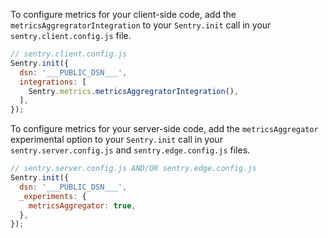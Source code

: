 To configure metrics for your client-side code, add the `metricsAggregratorIntegration` to your `Sentry.init` call in your `sentry.client.config.js` file.

```JavaScript
// sentry.client.config.js
Sentry.init({
  dsn: '___PUBLIC_DSN___',
  integrations: [
    Sentry.metrics.metricsAggregratorIntegration(),
  ],
});
```

To configure metrics for your server-side code, add the `metricsAggregator` experimental option to your `Sentry.init` call in your `sentry.server.config.js` and `sentry.edge.config.js` files.

```JavaScript
// sentry.server.config.js AND/OR sentry.edge.config.js
Sentry.init({
  dsn: '___PUBLIC_DSN___',
  _experiments: {
    metricsAggregator: true,
  },
});
```
